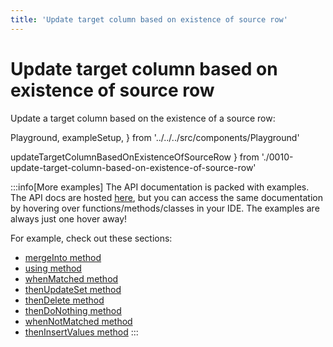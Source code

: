 ```yaml
---
title: 'Update target column based on existence of source row'
---
```


# Update target column based on existence of source row

Update a target column based on the existence of a source row:

  Playground,
  exampleSetup,
} from '../../../src/components/Playground'

  updateTargetColumnBasedOnExistenceOfSourceRow
} from './0010-update-target-column-based-on-existence-of-source-row'

<div style={{ marginBottom: '1em' }}>
  <Playground code={updateTargetColumnBasedOnExistenceOfSourceRow} setupCode={exampleSetup} />
</div>

:::info[More examples]
The API documentation is packed with examples. The API docs are hosted [here](https://kysely-org.github.io/kysely-apidoc/),
but you can access the same documentation by hovering over functions/methods/classes in your IDE. The examples are always
just one hover away!

For example, check out these sections:
 - [mergeInto method](https://kysely-org.github.io/kysely-apidoc/classes/Kysely.html#mergeInto)
 - [using method](https://kysely-org.github.io/kysely-apidoc/classes/MergeQueryBuilder.html#using)
 - [whenMatched method](https://kysely-org.github.io/kysely-apidoc/classes/WheneableMergeQueryBuilder.html#whenMatched)
 - [thenUpdateSet method](https://kysely-org.github.io/kysely-apidoc/classes/MatchedThenableMergeQueryBuilder.html#thenUpdateSet)
 - [thenDelete method](https://kysely-org.github.io/kysely-apidoc/classes/MatchedThenableMergeQueryBuilder.html#thenDelete)
 - [thenDoNothing method](https://kysely-org.github.io/kysely-apidoc/classes/MatchedThenableMergeQueryBuilder.html#thenDoNothing)
 - [whenNotMatched method](https://kysely-org.github.io/kysely-apidoc/classes/WheneableMergeQueryBuilder.html#whenNotMatched)
 - [thenInsertValues method](https://kysely-org.github.io/kysely-apidoc/classes/NotMatchedThenableMergeQueryBuilder.html#thenInsertValues)
:::
